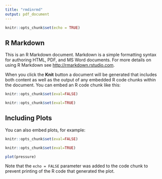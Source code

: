 ```yaml
---
title: "rmdinrmd"
output: pdf_document
---
```


```r
knitr::opts_chunk$set(echo = TRUE)
```

## R Markdown

This is an R Markdown document. Markdown is a simple formatting syntax for authoring HTML, PDF, and MS Word documents. For more details on using R Markdown see <http://rmarkdown.rstudio.com>.

When you click the **Knit** button a document will be generated that includes both content as well as the output of any embedded R code chunks within the document. You can embed an R code chunk like this:

```r
knitr::opts_chunk$set(eval=FALSE)
```
\begin{verbatim}
```r
summary(cars)
```
\end{verbatim} 

```r
knitr::opts_chunk$set(eval=TRUE)
```

## Including Plots

You can also embed plots, for example:

```r
knitr::opts_chunk$set(eval=FALSE)
```

\begin{verbatim}
```r
plot(pressure)
```
\end{verbatim}

```r
knitr::opts_chunk$set(eval=TRUE)
```

```r
plot(pressure)
```

Note that the `echo = FALSE` parameter was added to the code chunk to prevent printing of the R code that generated the plot.
